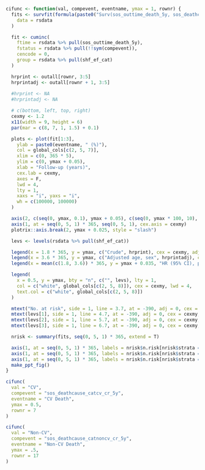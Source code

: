 ```r

cifunc <- function(val, compevent, eventname, ymax = 1, rownr) {
  fits <- survfit(formula(paste0("Surv(sos_outtime_death_5y, sos_deathcause_cat2_5y =='", val, "') ~ shf_ef_cat")),
    data = rsdata
  )

  fit <- cuminc(
    ftime = rsdata %>% pull(sos_outtime_death_5y),
    fstatus = rsdata %>% pull(!!sym(compevent)),
    cencode = 0,
    group = rsdata %>% pull(shf_ef_cat)
  )

  hrprint <- outall[rownr, 3:5]
  hrprintadj <- outall[rownr + 1, 3:5]
  
  #hrprint <- NA
  #hrprintadj <- NA

  # c(bottom, left, top, right)
  cexmy <- 1.2
  x11(width = 9, height = 6)
  par(mar = c(8, 7, 1, 1.5) + 0.1)

  plots <- plot(fit[1:3],
    ylab = paste0(eventname, " (%)"),
    col = global_cols[c(2, 5, 7)],
    xlim = c(0, 365 * 5),
    ylim = c(0, ymax + 0.05),
    xlab = "Follow-up (years)",
    cex.lab = cexmy,
    axes = F,
    lwd = 4,
    lty = 1,
    xaxs = "i", yaxs = "i", 
    wh = c(100000, 100000)
  )

  axis(2, c(seq(0, ymax, 0.1), ymax + 0.05), c(seq(0, ymax * 100, 10), 100), las = 2, cex.axis = cexmy)
  axis(1, at = seq(0, 5, 1) * 365, seq(0, 5, 1), cex.axis = cexmy)
  plotrix::axis.break(2, ymax + 0.025, style = "slash")

  levs <- levels(rsdata %>% pull(shf_ef_cat))

  legend(x = 1.8 * 365, y = ymax, c("Crude", hrprint), cex = cexmy, adj = 0.5, bty = "n")
  legend(x = 3.6 * 365, y = ymax, c("Adjusted age, sex", hrprintadj), cex = cexmy, adj = 0.5, bty = "n")
  legend(x = mean(c(1.8, 3.6)) * 365, y = ymax + 0.035, "HR (95% CI), p-value", cex = cexmy, adj = 0.5, bty = "n")

  legend(
    x = 0.5, y = ymax, bty = "n", c("", levs), lty = 1,
    col = c("white", global_cols[c(2, 5, 8)]), cex = cexmy, lwd = 4,
    text.col = c("white", global_cols[c(2, 5, 8)])
  )

  mtext("No. at risk", side = 1, line = 3.7, at = -390, adj = 0, cex = cexmy, font = 2)
  mtext(levs[1], side = 1, line = 4.7, at = -390, adj = 0, cex = cexmy, col = global_cols[2])
  mtext(levs[2], side = 1, line = 5.7, at = -390, adj = 0, cex = cexmy, col = global_cols[5])
  mtext(levs[3], side = 1, line = 6.7, at = -390, adj = 0, cex = cexmy, col = global_cols[8])

  nrisk <- summary(fits, seq(0, 5, 1) * 365, extend = T)

  axis(1, at = seq(0, 5, 1) * 365, labels = nrisk$n.risk[nrisk$strata == paste0("shf_ef_cat=", levs[1])], line = 3.7, tick = FALSE, cex.axis = cexmy)
  axis(1, at = seq(0, 5, 1) * 365, labels = nrisk$n.risk[nrisk$strata == paste0("shf_ef_cat=", levs[2])], line = 4.7, tick = FALSE, cex.axis = cexmy)
  axis(1, at = seq(0, 5, 1) * 365, labels = nrisk$n.risk[nrisk$strata == paste0("shf_ef_cat=", levs[3])], line = 5.7, tick = FALSE, cex.axis = cexmy)
  make_ppt_fig()
}
```

```r
cifunc(
  val = "CV",
  compevent = "sos_deathcause_catcv_cr_5y",
  eventname = "CV Death",
  ymax = 0.5,
  rownr = 7
)
```

```r
cifunc(
  val = "Non-CV",
  compevent = "sos_deathcause_catnoncv_cr_5y",
  eventname = "Non-CV Death",
  ymax = .5,
  rownr = 17
)
```
